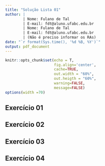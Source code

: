 ```yaml
---
title: "Solução Lista 01"
author: |
        | Nome: Fulano de Tal
        | E-mail: fdt@aluno.ufabc.edu.br
        | Nome: Fulano de Tal
        | E-mail: fdt@aluno.ufabc.edu.br
        | (Não é preciso informar os RAs)
date: "`r format(Sys.time(), '%d %B, %Y')`"
output: pdf_document
---
```


```r
knitr::opts_chunk$set(echo = T,
                      fig.align='center',
                      cache=TRUE,
                      out.width = "60%",
                      out.heigth = "60%",
                      warning=FALSE,
                      message=FALSE)
options(width =70)
```

## Exercício 01


## Exercício 02


## Exercício 03


## Exercício 04
